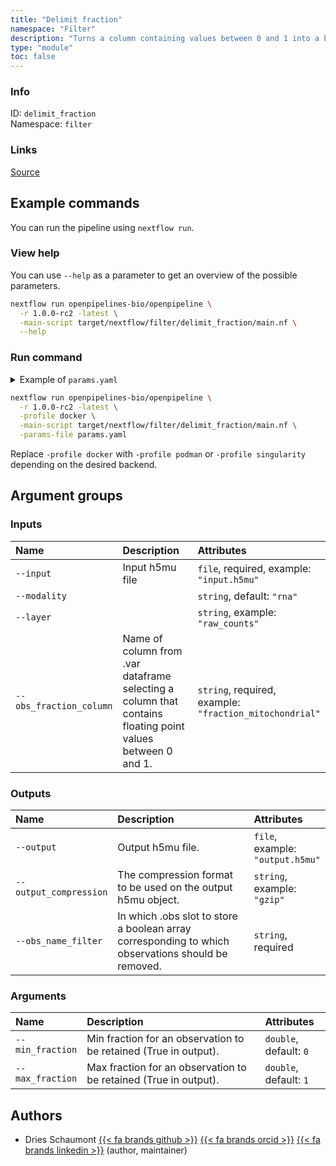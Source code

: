 ```yaml
---
title: "Delimit fraction"
namespace: "Filter"
description: "Turns a column containing values between 0 and 1 into a boolean column based on thresholds"
type: "module"
toc: false
---
```


::: {.column-margin}

### Info

ID: `delimit_fraction`  
Namespace: `filter`

### Links
[Source](https://github.com/openpipelines-bio/openpipeline/blob/1.0.0-rc2/./src/filter/delimit_fraction){.btn-action .btn-sm .btn-info .btn role="button"}

:::



## Example commands

You can run the pipeline using `nextflow run`.

### View help

You can use `--help` as a parameter to get an overview of the possible parameters.

```bash
nextflow run openpipelines-bio/openpipeline \
  -r 1.0.0-rc2 -latest \
  -main-script target/nextflow/filter/delimit_fraction/main.nf \
  --help
```

### Run command

<details>
<summary>Example of `params.yaml`</summary>
```yaml
# Inputs
input: # please fill in - example: "input.h5mu"
modality: "rna"
# layer: "raw_counts"
obs_fraction_column: # please fill in - example: "fraction_mitochondrial"

# Outputs
# output: "$id.$key.output.h5mu"
# output_compression: "gzip"
obs_name_filter: # please fill in - example: "foo"

# Arguments
min_fraction: 0
max_fraction: 1

# Nextflow input-output arguments
publish_dir: # please fill in - example: "output/"
# param_list: "my_params.yaml"
```
</details>

```bash
nextflow run openpipelines-bio/openpipeline \
  -r 1.0.0-rc2 -latest \
  -profile docker \
  -main-script target/nextflow/filter/delimit_fraction/main.nf \
  -params-file params.yaml
```

:::{.callout-note}
Replace `-profile docker` with `-profile podman` or `-profile singularity` depending on the desired backend.
:::

## Argument groups

### Inputs

|Name                    |Description                                                                                                |Attributes                                              |
|:-----------------------|:----------------------------------------------------------------------------------------------------------|:-------------------------------------------------------|
|`--input`               |Input h5mu file                                                                                            |`file`, required, example: `"input.h5mu"`               |
|`--modality`            |                                                                                                           |`string`, default: `"rna"`                              |
|`--layer`               |                                                                                                           |`string`, example: `"raw_counts"`                       |
|`--obs_fraction_column` |Name of column from .var dataframe selecting a column that contains floating point values between 0 and 1. |`string`, required, example: `"fraction_mitochondrial"` |


### Outputs

|Name                   |Description                                                                                        |Attributes                       |
|:----------------------|:--------------------------------------------------------------------------------------------------|:--------------------------------|
|`--output`             |Output h5mu file.                                                                                  |`file`, example: `"output.h5mu"` |
|`--output_compression` |The compression format to be used on the output h5mu object.                                       |`string`, example: `"gzip"`      |
|`--obs_name_filter`    |In which .obs slot to store a boolean array corresponding to which observations should be removed. |`string`, required               |


### Arguments

|Name             |Description                                                      |Attributes             |
|:----------------|:----------------------------------------------------------------|:----------------------|
|`--min_fraction` |Min fraction for an observation to be retained (True in output). |`double`, default: `0` |
|`--max_fraction` |Max fraction for an observation to be retained (True in output). |`double`, default: `1` |

## Authors


  * Dries Schaumont [{{< fa brands github >}}](https://github.com/DriesSchaumont) [{{< fa brands orcid >}}](https://orcid.org/0000-0002-4389-0440) [{{< fa brands linkedin >}}](https://linkedin.com/in/dries-schaumont) (author, maintainer)
